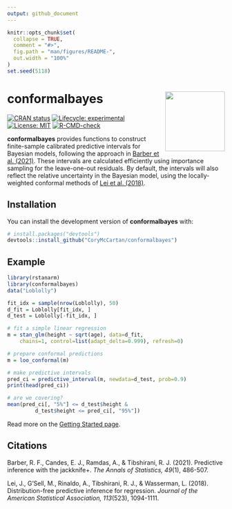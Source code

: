 ```yaml
---
output: github_document
---
```


<!-- README.md is generated from README.Rmd. Please edit that file -->

```r
knitr::opts_chunk$set(
  collapse = TRUE,
  comment = "#>",
  fig.path = "man/figures/README-",
  out.width = "100%"
)
set.seed(5118)
```

# **conformalbayes** <a href="https://corymccartan.com/conformalbayes/"><img src="man/figures/logo.png" align="right" height="138" /></a>

<!-- badges: start -->
[![CRAN status](https://www.r-pkg.org/badges/version/conformalbayes)](https://CRAN.R-project.org/package=conformalbayes)
[![Lifecycle: experimental](https://img.shields.io/badge/lifecycle-experimental-orange.svg)](https://lifecycle.r-lib.org/articles/stages.html#experimental) [![License: MIT](https://img.shields.io/badge/License-MIT-yellow.svg)](https://opensource.org/licenses/MIT)
[![R-CMD-check](https://github.com/CoryMcCartan/conformalbayes/workflows/R-CMD-check/badge.svg)](https://github.com/CoryMcCartan/conformalbayes/actions)
<!-- badges: end -->

**conformalbayes** provides functions to construct finite-sample calibrated
predictive intervals for Bayesian models, following the approach in 
[Barber et al. (2021)](https://doi.org/10.1214/20-AOS1965).
These intervals are calculated efficiently using importance sampling for the
leave-one-out residuals.
By default, the intervals will also reflect the relative uncertainty in the 
Bayesian model, using the locally-weighted conformal methods of
[Lei et al. (2018)](https://doi.org/10.1080/01621459.2017.1307116).

## Installation

You can install the development version of **conformalbayes** with:

``` r
# install.packages("devtools")
devtools::install_github("CoryMcCartan/conformalbayes")
```

## Example

```r
library(rstanarm)
library(conformalbayes)
data("Loblolly")

fit_idx = sample(nrow(Loblolly), 50)
d_fit = Loblolly[fit_idx, ]
d_test = Loblolly[-fit_idx, ]

# fit a simple linear regression
m = stan_glm(height ~ sqrt(age), data=d_fit,
    chains=1, control=list(adapt_delta=0.999), refresh=0)

# prepare conformal predictions
m = loo_conformal(m)

# make predictive intervals
pred_ci = predictive_interval(m, newdata=d_test, prob=0.9)
print(head(pred_ci))

# are we covering?
mean(pred_ci[, "5%"] <= d_test$height &
         d_test$height <= pred_ci[, "95%"])
```

Read more on the [Getting Started page](https://corymccartan.com/conformalbayes/articles/conformalbayes.html).

## Citations

Barber, R. F., Candes, E. J., Ramdas, A., & Tibshirani, R. J. (2021). Predictive inference with the jackknife+. *The Annals of Statistics, 49*(1), 486-507.

Lei, J., G’Sell, M., Rinaldo, A., Tibshirani, R. J., & Wasserman, L. (2018). Distribution-free predictive inference for regression. *Journal of the American Statistical Association, 113*(523), 1094-1111.

